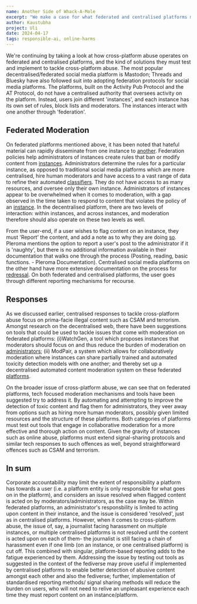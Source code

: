 ```yaml
---
name: Another Side of Whack-A-Mole
excerpt: "We make a case for what federated and centralised platforms must implement in order to tackle cross-platform abuse more effectively"
author: Kaustubha
project: Uli
date: 2024-04-17
tags: responsible-ai, online-harms
---
```


We're continuing by taking a look at how cross-platform abuse operates on federated and centralised platforms, and the kind of solutions they must test and implement to tackle cross-platform abuse. 
The most popular decentralised/federated social media platform is Mastodon; Threads and Bluesky have also followed suit into adopting federation protocols for social media platforms. 
The platforms, built on the Activity Pub Protocol and the AT Protocol, do not have a centralised authority that oversees activity on the platform. 
Instead, users join different 'instances', and each instance has its own set of rules, block lists and moderators. The instances interact with one another through 'federation'.

## Federated Moderation

On federated platforms mentioned above, it has been noted that hateful material can rapidly disseminate from one instance to [another](https://arxiv.org/pdf/2302.05915.pdf). 
Federation policies help administrators of instances create rules that ban or modify content from [instances](https://arxiv.org/pdf/2302.05915.pdf).
Administrators determine the rules for a particular instance, as opposed to traditional social media platforms which are more centralised, hire human moderators and have access to a vast range of data to refine their automated [classifiers](https://arxiv.org/pdf/2204.12709.pdf). 
They do not have access to as many resources, and oversee only their own instance. Administrators of instances appear to be overwhelmed when it comes to moderation, with a gap observed in the time taken to respond to content that violates the policy of an [instance](https://arxiv.org/pdf/2302.05915.pdf). 
In the decentralised platform, there are two levels of interaction: within instances, and across instances, and moderation therefore should also operate on these two levels as well. 

From the user-end, if a user wishes to flag content on an instance, they must 'Report' the content, and add a note as to why they are doing [so](https://docs.joinmastodon.org/user/moderating/). 
Pleroma mentions the option to report a user's post to the administrator if it is 'naughty', but there is no additional information available in their documentation that walks one through the process (Posting, reading, basic functions. - Pleroma Documentation). 
Centralised social media platforms on the other hand have more extensive documentation on the process for [redressal](https://docs-develop.pleroma.social/frontend/user_guide/posting_reading_basic_functions/). 
On both federated and centralised platforms, the user goes through different reporting mechanisms for recourse.

## Responses
As we discussed earlier, centralised responses to tackle cross-platform abuse focus on prima-facie illegal content such as CSAM and terrorism. 
Amongst research on the decentralised web, there have been suggestions on tools that could be used to tackle issues that come with moderation on federated platforms: 
          (i)WatchGen, a tool which proposes instances that moderators should focus on and thus reduce the burden of moderation on [administrators](https://arxiv.org/pdf/2302.05915.pdf); 
          (ii) ModPair,  a system which allows for collaboratively moderation where instances can share partially trained and automated toxicity detection models with one another; 
            and thereby set up a decentralised automated content moderation system on these federated [platforms](https://arxiv.org/pdf/2204.12709.pdf). 

On the broader issue of cross-platform abuse, we can see that on federated platforms, tech focused moderation mechanisms and tools have been suggested try to address it. 
By automating and attempting to improve the detection of toxic content and flag them for administrators, they veer away from options such as hiring more human moderators, possibly given limited resources and the structure of these platforms. 
Both categories of platforms must test out tools that engage in collaborative moderation for a more effective and thorough action on content. Given the gravity of instances such as online abuse, platforms must extend signal-sharing protocols and similar tech responses to such offences as well, beyond
straightforward offences such as CSAM and terrorism. 

## In sum

Corporate accountability may limit the extent of responsibility a platform has towards a user (i.e. a platform entity is only responsible for what goes on in the platform), and considers an issue resolved when flagged content is acted on by moderators/administrators, as the case may be. 
Within federated platforms, an administrator's responsbility is limited to acting upon content in their instance, and the issue is considered  'resolved', just as in centralised platforms. 
However, when it comes to cross-platform abuse, the issue of, say, a journalist facing harassment on multiple instances, or multiple centralised platforms is not resolved until the content is acted upon on each of them- the journalist is still facing a chain of harassment even if one limb (on an instance, or one centralised platform) is cut off. 
This combined with singular, platform-based reporting adds to the fatigue experienced by them. 
Addressing the issue by testing out tools as suggested in the context of the fediverse may prove useful if implemented by centralised platforms to enable better detection of abusive content amongst each other and also the fediverse; 
further, implementation of standardised reporting methods/ signal sharing methods will reduce the burden on users, who will not need to relive an unpleasant experience each time they must report content on an instance/platform.              
              

